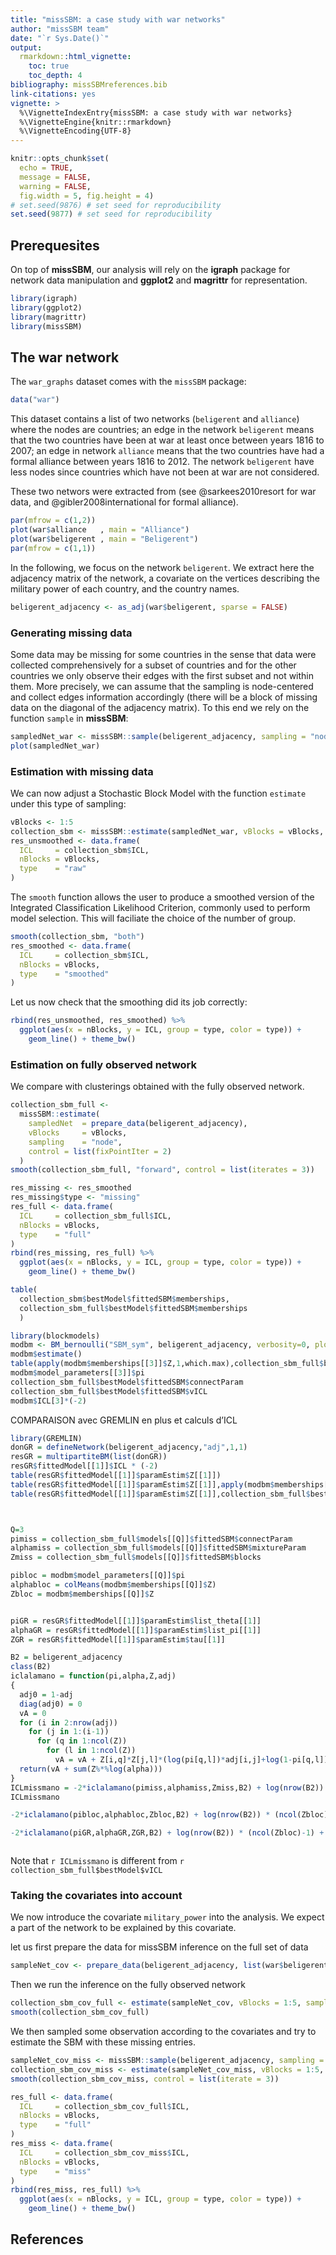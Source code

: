 ```yaml
---
title: "missSBM: a case study with war networks"
author: "missSBM team"
date: "`r Sys.Date()`"
output:
  rmarkdown::html_vignette:
    toc: true
    toc_depth: 4
bibliography: missSBMreferences.bib
link-citations: yes
vignette: >
  %\VignetteIndexEntry{missSBM: a case study with war networks}
  %\VignetteEngine{knitr::rmarkdown}
  %\VignetteEncoding{UTF-8}
---
```


```r
knitr::opts_chunk$set(
  echo = TRUE,
  message = FALSE, 
  warning = FALSE,
  fig.width = 5, fig.height = 4)
# set.seed(9876) # set seed for reproducibility
set.seed(9877) # set seed for reproducibility
```

## Prerequesites

On top of **missSBM**, our analysis will rely on the **igraph** package for network data manipulation and **ggplot2** and **magrittr** for representation.

```r
library(igraph)
library(ggplot2)
library(magrittr)
library(missSBM)
```

## The war network

The `war_graphs` dataset comes with the `missSBM` package:

```r
data("war")
```

This dataset contains a list of two networks (`beligerent` and `alliance`) where the nodes are countries; an edge in the network `beligerent` means that the two countries have been at war at least once between years 1816 to 2007; an edge in network `alliance` means that the two countries have had a formal alliance between years 1816 to 2012.  The network `beligerent` have less nodes since countries which have not been at war are not considered.

These two networs were extracted from [](http://www.correlatesofwar.org/) (see @sarkees2010resort for war data, and  @gibler2008international for formal alliance).

```r
par(mfrow = c(1,2))
plot(war$alliance   , main = "Alliance")
plot(war$beligerent , main = "Beligerent")
par(mfrow = c(1,1))
```

In the following, we focus on the network `beligerent`. We extract here the adjacency matrix of the network, a covariate on the vertices describing the military power of each country, and the country names.

```r
beligerent_adjacency <- as_adj(war$beligerent, sparse = FALSE)
```

### Generating missing data

Some data may be missing for some countries in the sense that data were collected comprehensively for a subset of countries and for the other countries we only observe their edges with the first subset and not within them. More precisely, we can assume that the sampling is node-centered and collect edges information accordingly (there will be a block of missing data on the diagonal of the adjacency matrix). To this end we rely on the function `sample` in **missSBM**:

```r
sampledNet_war <- missSBM::sample(beligerent_adjacency, sampling = "node", parameters = .8)
plot(sampledNet_war)
```

### Estimation with missing data

We can now adjust a Stochastic Block Model with the function `estimate` under this type of sampling:

```r
vBlocks <- 1:5
collection_sbm <- missSBM::estimate(sampledNet_war, vBlocks = vBlocks, sampling = "node")
res_unsmoothed <- data.frame(
  ICL     = collection_sbm$ICL,
  nBlocks = vBlocks, 
  type    = "raw"
)
```

The `smooth` function allows the user to produce a smoothed version of the Integrated Classification Likelihood Criterion, commonly used to perform model selection. This will faciliate the choice of the number of group.

```r
smooth(collection_sbm, "both")
res_smoothed <- data.frame(
  ICL     = collection_sbm$ICL,
  nBlocks = vBlocks, 
  type    = "smoothed"
)
```

Let us now check that the smoothing did its job correctly:

```r
rbind(res_unsmoothed, res_smoothed) %>% 
  ggplot(aes(x = nBlocks, y = ICL, group = type, color = type)) + 
    geom_line() + theme_bw()
```

### Estimation on fully observed network

We compare with clusterings obtained with the fully observed network.

```r
collection_sbm_full <- 
  missSBM::estimate(
    sampledNet  = prepare_data(beligerent_adjacency), 
    vBlocks     = vBlocks, 
    sampling    = "node",
    control = list(fixPointIter = 2)
  )
smooth(collection_sbm_full, "forward", control = list(iterates = 3))
```

```r
res_missing <- res_smoothed
res_missing$type <- "missing"
res_full <- data.frame(
  ICL     = collection_sbm_full$ICL,
  nBlocks = vBlocks, 
  type    = "full"
)
rbind(res_missing, res_full) %>% 
  ggplot(aes(x = nBlocks, y = ICL, group = type, color = type)) + 
    geom_line() + theme_bw()

```


```r
table(
  collection_sbm$bestModel$fittedSBM$memberships,
  collection_sbm_full$bestModel$fittedSBM$memberships
  )
```

```r
library(blockmodels)
modbm <- BM_bernoulli("SBM_sym", beligerent_adjacency, verbosity=0, plotting="")
modbm$estimate()
table(apply(modbm$memberships[[3]]$Z,1,which.max),collection_sbm_full$bestModel$fittedSBM$memberships)
modbm$model_parameters[[3]]$pi
collection_sbm_full$bestModel$fittedSBM$connectParam
collection_sbm_full$bestModel$fittedSBM$vICL
modbm$ICL[3]*(-2)
```


COMPARAISON avec GREMLIN en plus et calculs d'ICL
```r
library(GREMLIN)
donGR = defineNetwork(beligerent_adjacency,"adj",1,1)
resGR = multipartiteBM(list(donGR))
resGR$fittedModel[[1]]$ICL * (-2)
table(resGR$fittedModel[[1]]$paramEstim$Z[[1]])
table(resGR$fittedModel[[1]]$paramEstim$Z[[1]],apply(modbm$memberships[[3]]$Z,1,which.max))
table(resGR$fittedModel[[1]]$paramEstim$Z[[1]],collection_sbm_full$bestModel$fittedSBM$memberships)



Q=3
pimiss = collection_sbm_full$models[[Q]]$fittedSBM$connectParam
alphamiss = collection_sbm_full$models[[Q]]$fittedSBM$mixtureParam
Zmiss = collection_sbm_full$models[[Q]]$fittedSBM$blocks

pibloc = modbm$model_parameters[[Q]]$pi
alphabloc = colMeans(modbm$memberships[[Q]]$Z)
Zbloc = modbm$memberships[[Q]]$Z


piGR = resGR$fittedModel[[1]]$paramEstim$list_theta[[1]]
alphaGR = resGR$fittedModel[[1]]$paramEstim$list_pi[[1]]
ZGR = resGR$fittedModel[[1]]$paramEstim$tau[[1]]

B2 = beligerent_adjacency
class(B2)
iclalamano = function(pi,alpha,Z,adj)
{
  adj0 = 1-adj
  diag(adj0) = 0
  vA = 0
  for (i in 2:nrow(adj))
    for (j in 1:(i-1))
      for (q in 1:ncol(Z))
        for (l in 1:ncol(Z))
          vA = vA + Z[i,q]*Z[j,l]*(log(pi[q,l])*adj[i,j]+log(1-pi[q,l])*adj0[i,j])
  return(vA + sum(Z%*%log(alpha)))
}
ICLmissmano = -2*iclalamano(pimiss,alphamiss,Zmiss,B2) + log(nrow(B2)) * (ncol(Zmiss)-1) + log(nrow(B2)*(nrow(B2)-1)/2)* (ncol(Zmiss)+1)*ncol(Zmiss)/2
ICLmissmano

-2*iclalamano(pibloc,alphabloc,Zbloc,B2) + log(nrow(B2)) * (ncol(Zbloc)-1) + log(nrow(B2)*(nrow(B2)-1)/2)* (ncol(Zbloc)+1)*ncol(Zbloc)/2

-2*iclalamano(piGR,alphaGR,ZGR,B2) + log(nrow(B2)) * (ncol(Zbloc)-1) + log(nrow(B2)*(nrow(B2)-1)/2)* (ncol(Zbloc)+1)*ncol(Zbloc)/2



```


Note that `r ICLmissmano` is different from `r collection_sbm_full$bestModel$vICL`



### Taking the covariates into account

We now introduce the covariate `military_power` into the analysis. We expect a part of the network to be explained by this covariate. 

let us first prepare the data for missSBM inference on the full set of data

```r
sampleNet_cov <- prepare_data(beligerent_adjacency, list(war$beligerent$power))
```

Then we run the inference on the fully observed network

```r
collection_sbm_cov_full <- estimate(sampleNet_cov, vBlocks = 1:5, sampling = "node")
smooth(collection_sbm_cov_full)
```

We then sampled some observation according to the covariates and try to estimate the SBM with these missing entries.

```r
sampleNet_cov_miss <- missSBM::sample(beligerent_adjacency, sampling = "node", parameters = missSBM:::logistic(.95), covariates = list(war$beligerent$power))
collection_sbm_cov_miss <- estimate(sampleNet_cov_miss, vBlocks = 1:5, sampling = "node")
smooth(collection_sbm_cov_miss, control = list(iterate = 3))
```

```r
res_full <- data.frame(
  ICL     = collection_sbm_cov_full$ICL,
  nBlocks = vBlocks, 
  type    = "full"
)
res_miss <- data.frame(
  ICL     = collection_sbm_cov_miss$ICL,
  nBlocks = vBlocks, 
  type    = "miss"
)
rbind(res_miss, res_full) %>% 
  ggplot(aes(x = nBlocks, y = ICL, group = type, color = type)) + 
    geom_line() + theme_bw()
```


## References
